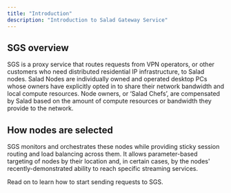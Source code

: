 ```yaml
---
title: "Introduction"
description: "Introduction to Salad Gateway Service"
---
```


## SGS overview

SGS is a proxy service that routes requests from VPN operators, or other customers who need distributed residential IP infrastructure, to Salad nodes. Salad Nodes are individually owned and operated desktop PCs whose owners have explicitly opted in to share their network bandwidth and local compute resources. Node owners, or ‘Salad Chefs’, are compensated by Salad based on the amount of compute resources or bandwidth they provide to the network. 

## How nodes are selected

SGS monitors and orchestrates these nodes while providing sticky session routing and load balancing across them. It allows parameter-based targeting of nodes by their location and, in certain cases, by the nodes' recently-demonstrated ability to reach specific streaming services. 

Read on to learn how to start sending requests to SGS.
